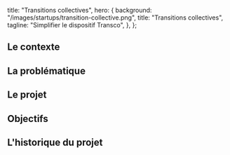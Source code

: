 
  title: "Transitions collectives",
  hero: {
    background: "/images/startups/transition-collective.png",
    title: "Transitions collectives",
    tagline: "Simplifier le dispositif Transco",
  },
};

<LayoutArticle meta={meta} startup="transitioncollective">

<!-- start content -->
## Le contexte



## La problématique



## Le projet


## Objectifs


## L'historique du projet


<!-- end content -->

</LayoutArticle>
